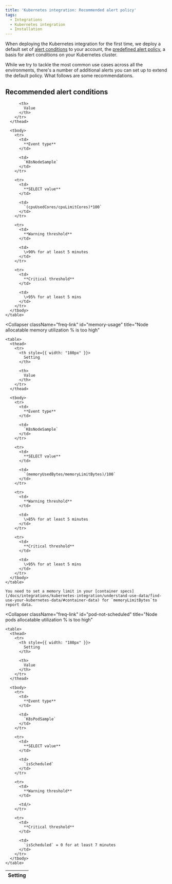 ```yaml
---
title: 'Kubernetes integration: Recommended alert policy'
tags:
  - Integrations
  - Kubernetes integration
  - Installation
---
```


When deploying the Kubernetes integration for the first time, we deploy a default set of [alert conditions](https://docs.newrelic.com/docs/alerts/new-relic-alerts/defining-conditions/define-alert-conditions) to your account, the [predefined alert policy](/docs/integrations/kubernetes-integration/kubernetes-events/kubernetes-integration-predefined-alert-policy), a basis for alert conditions on your Kubernetes cluster.

While we try to tackle the most common use cases across all the environments, there's a number of additional alerts you can set up to extend the default policy. What follows are some recommendations.

## Recommended alert conditions

<CollapserGroup>
  <Collapser
    className="freq-link"
    id="cpu-usage"
    title="Node allocatable CPU utilization % is too high"
  >
    <table>
      <thead>
        <tr>
          <th style={{ width: "180px" }}>
            Setting
          </th>

          <th>
            Value
          </th>
        </tr>
      </thead>

      <tbody>
        <tr>
          <td>
            **Event type**
          </td>

          <td>
            `K8sNodeSample`
          </td>
        </tr>

        <tr>
          <td>
            **SELECT value**
          </td>

          <td>
            `(cpuUsedCores/cpuLimitCores)*100`
          </td>
        </tr>

        <tr>
          <td>
            **Warning threshold**
          </td>

          <td>
            \>90% for at least 5 minutes
          </td>
        </tr>

        <tr>
          <td>
            **Critical threshold**
          </td>

          <td>
            \>95% for at least 5 mins
          </td>
        </tr>
      </tbody>
    </table>
  </Collapser>

  <Collapser
    className="freq-link"
    id="memory-usage"
    title="Node allocatable memory utilization % is too high"
  >
    <table>
      <thead>
        <tr>
          <th style={{ width: "180px" }}>
            Setting
          </th>

          <th>
            Value
          </th>
        </tr>
      </thead>

      <tbody>
        <tr>
          <td>
            **Event type**
          </td>

          <td>
            `K8sNodeSample`
          </td>
        </tr>

        <tr>
          <td>
            **SELECT value**
          </td>

          <td>
            `(memoryUsedBytes/memoryLimitBytes)/100`
          </td>
        </tr>

        <tr>
          <td>
            **Warning threshold**
          </td>

          <td>
            \>85% for at least 5 minutes
          </td>
        </tr>

        <tr>
          <td>
            **Critical threshold**
          </td>

          <td>
            \>95% for at least 5 mins
          </td>
        </tr>
      </tbody>
    </table>
    
    You need to set a memory limit in your [container specs](/docs/integrations/kubernetes-integration/understand-use-data/find-use-your-kubernetes-data/#container-data) for `memoryLimitBytes`to report data.
    
  </Collapser>

  <Collapser
    className="freq-link"
    id="pod-not-scheduled"
    title="Node pods allocatable utilization % is too high"
  >
    <table>
      <thead>
        <tr>
          <th style={{ width: "180px" }}>
            Setting
          </th>

          <th>
            Value
          </th>
        </tr>
      </thead>

      <tbody>
        <tr>
          <td>
            **Event type**
          </td>

          <td>
            `K8sPodSample`
          </td>
        </tr>

        <tr>
          <td>
            **SELECT value**
          </td>

          <td>
            `isScheduled`
          </td>
        </tr>

        <tr>
          <td>
            **Warning threshold**
          </td>

          <td/>
        </tr>

        <tr>
          <td>
            **Critical threshold**
          </td>

          <td>
            `isScheduled` = 0 for at least 7 minutes
          </td>
        </tr>
      </tbody>
    </table>
  </Collapser>
</CollapserGroup>
